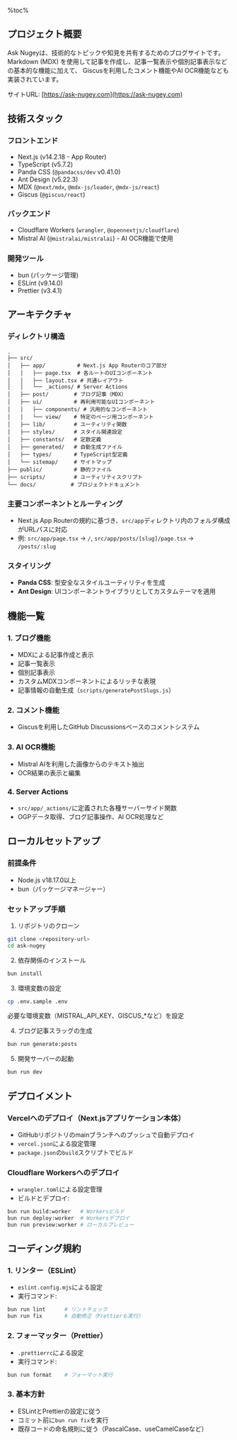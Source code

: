 %toc%

<div className="article-content">

## プロジェクト概要

Ask Nugeyは、技術的なトピックや知見を共有するためのブログサイトです。
Markdown (MDX) を使用して記事を作成し、記事一覧表示や個別記事表示などの基本的な機能に加えて、
Giscusを利用したコメント機能やAI OCR機能なども実装されています。

サイトURL: [https://ask-nugey.com](https://ask-nugey.com)

## 技術スタック

### フロントエンド
- Next.js (v14.2.18 - App Router)
- TypeScript (v5.7.2)
- Panda CSS (`@pandacss/dev` v0.41.0)
- Ant Design (v5.22.3)
- MDX (`@next/mdx`, `@mdx-js/loader`, `@mdx-js/react`)
- Giscus (`@giscus/react`)

### バックエンド
- Cloudflare Workers (`wrangler`, `@opennextjs/cloudflare`)
- Mistral AI (`@mistralai/mistralai`) - AI OCR機能で使用

### 開発ツール
- bun (パッケージ管理)
- ESLint (v9.14.0)
- Prettier (v3.4.1)

## アーキテクチャ

### ディレクトリ構造

```plain
.
├── src/
│   ├── app/          # Next.js App Routerのコア部分
│   │   ├── page.tsx  # 各ルートのUIコンポーネント
│   │   ├── layout.tsx # 共通レイアウト
│   │   └── _actions/ # Server Actions
│   ├── post/        # ブログ記事（MDX）
│   ├── ui/          # 再利用可能なUIコンポーネント
│   │   ├── components/ # 汎用的なコンポーネント
│   │   └── view/    # 特定のページ用コンポーネント
│   ├── lib/         # ユーティリティ関数
│   ├── styles/      # スタイル関連設定
│   ├── constants/   # 定数定義
│   ├── generated/   # 自動生成ファイル
│   ├── types/       # TypeScript型定義
│   └── sitemap/     # サイトマップ
├── public/          # 静的ファイル
├── scripts/         # ユーティリティスクリプト
└── docs/           # プロジェクトドキュメント
```

### 主要コンポーネントとルーティング

- Next.js App Routerの規約に基づき、`src/app`ディレクトリ内のフォルダ構成がURLパスに対応
- 例: `src/app/page.tsx` -> `/`, `src/app/posts/[slug]/page.tsx` -> `/posts/:slug`

### スタイリング

- **Panda CSS**: 型安全なスタイルユーティリティを生成
- **Ant Design**: UIコンポーネントライブラリとしてカスタムテーマを適用

## 機能一覧

### 1. ブログ機能
- MDXによる記事作成と表示
- 記事一覧表示
- 個別記事表示
- カスタムMDXコンポーネントによるリッチな表現
- 記事情報の自動生成（`scripts/generatePostSlugs.js`）

### 2. コメント機能
- Giscusを利用したGitHub Discussionsベースのコメントシステム

### 3. AI OCR機能
- Mistral AIを利用した画像からのテキスト抽出
- OCR結果の表示と編集

### 4. Server Actions
- `src/app/_actions/`に定義された各種サーバーサイド関数
- OGPデータ取得、ブログ記事操作、AI OCR処理など

## ローカルセットアップ

### 前提条件
- Node.js v18.17.0以上
- bun（パッケージマネージャー）

### セットアップ手順

1. リポジトリのクローン
```bash
git clone <repository-url>
cd ask-nugey
```

2. 依存関係のインストール
```bash
bun install
```

3. 環境変数の設定
```bash
cp .env.sample .env
```
必要な環境変数（MISTRAL_API_KEY、GISCUS_*など）を設定

4. ブログ記事スラッグの生成
```bash
bun run generate:posts
```

5. 開発サーバーの起動
```bash
bun run dev
```

## デプロイメント

### Vercelへのデプロイ（Next.jsアプリケーション本体）

- GitHubリポジトリのmainブランチへのプッシュで自動デプロイ
- `vercel.json`による設定管理
- `package.json`の`build`スクリプトでビルド

### Cloudflare Workersへのデプロイ

- `wrangler.toml`による設定管理
- ビルドとデプロイ:
```bash
bun run build:worker   # Workersビルド
bun run deploy:worker  # Workersデプロイ
bun run preview:worker # ローカルプレビュー
```

## コーディング規約

### 1. リンター（ESLint）
- `eslint.config.mjs`による設定
- 実行コマンド:
```bash
bun run lint      # リントチェック
bun run fix       # 自動修正（Prettierも実行）
```

### 2. フォーマッター（Prettier）
- `.prettierrc`による設定
- 実行コマンド:
```bash
bun run format    # フォーマット実行
```

### 3. 基本方針
- ESLintとPrettierの設定に従う
- コミット前に`bun run fix`を実行
- 既存コードの命名規則に従う（PascalCase、useCamelCaseなど）

</div>
